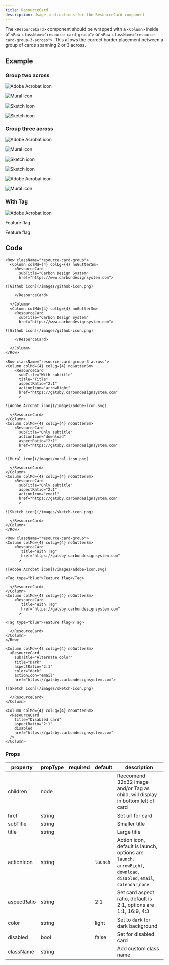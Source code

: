 ```yaml
---
title: ResourceCard
description: Usage instructions for the ResourceCard component
---
```



<PageDescription>

The `<ResourceCard>` component should be wrapped with a `<Column>` inside of
`<Row className="resource-card-group">` or
`<Row className="resource-card-group-3-across">`. This allows the correct border
placement between a group of cards spanning 2 or 3 across.

</PageDescription>

## Example

### Group two across

<Row className="resource-card-group">
<Column colMd={4} colLg={4} noGutterSm>
    <ResourceCard
      subTitle="With subtitle"
      title="Title"
      aspectRatio="2:1"
      actionIcon="arrowRight"
      href="https://gatsby.carbondesignsystem.com"
      >

![Adobe Acrobat icon](/images/adobe-icon.svg)

  </ResourceCard>
</Column>
<Column colMd={4} colLg={4} noGutterSm>
    <ResourceCard
      subTitle="Only subtitle"
      actionIcon="download"
      aspectRatio="2:1"
      href="https://gatsby.carbondesignsystem.com"
      >

![Mural icon](/images/mural-icon.png)

  </ResourceCard>
</Column>
<Column colMd={4} colLg={4} noGutterSm>
    <ResourceCard
      subTitle="Alternate color"
      title="Dark"
      aspectRatio="2:1"
      color="dark"
      actionIcon="email"
      href="https://gatsby.carbondesignsystem.com"
      >

![Sketch icon](/images/sketch-icon.png)

  </ResourceCard>
</Column>
<Column colMd={4} colLg={4} noGutterSm>
    <ResourceCard
      title="Disabled card"
      aspectRatio="2:1"
      disabled
      href="https://gatsby.carbondesignsystem.com"
      >

![Sketch icon](/images/sketch-icon.png)

  </ResourceCard>
</Column>
</Row>

### Group three across

<Row className="resource-card-group-3-across">
<Column colMd={4} colLg={4} noGutterSm>
    <ResourceCard
      subTitle="With subtitle"
      title="Title"
      aspectRatio="2:1"
      actionIcon="arrowRight"
      href="https://gatsby.carbondesignsystem.com"
      >

![Adobe Acrobat icon](/images/adobe-icon.svg)

  </ResourceCard>
</Column>
<Column colMd={4} colLg={4} noGutterSm>
    <ResourceCard
      subTitle="Only subtitle"
      actionIcon="download"
      aspectRatio="2:1"
      href="https://gatsby.carbondesignsystem.com"
      >

![Mural icon](/images/mural-icon.png)

  </ResourceCard>
</Column>
<Column colMd={4} colLg={4} noGutterSm>
    <ResourceCard
      subTitle="Only subtitle"
      aspectRatio="2:1"
      actionIcon="email"
      href="https://gatsby.carbondesignsystem.com"
      >

![Sketch icon](/images/sketch-icon.png)

  </ResourceCard>
</Column>
<Column colMd={4} colLg={4} noGutterSm>
    <ResourceCard
      title="Disabled card"
      aspectRatio="2:1"
      disabled
      href="https://gatsby.carbondesignsystem.com"
      >

![Sketch icon](/images/sketch-icon.png)

  </ResourceCard>
</Column>
<Column colMd={4} colLg={4} noGutterSm>
    <ResourceCard
      subTitle="With subtitle"
      title="Title"
      aspectRatio="2:1"
      actionIcon="arrowRight"
      href="https://gatsby.carbondesignsystem.com"
      >

![Adobe Acrobat icon](/images/adobe-icon.svg)

  </ResourceCard>
</Column>
<Column colMd={4} colLg={4} noGutterSm>
    <ResourceCard
      subTitle="Only subtitle"
      actionIcon="download"
      aspectRatio="2:1"
      href="https://gatsby.carbondesignsystem.com"
      >

![Mural icon](/images/mural-icon.png)

  </ResourceCard>
</Column>
</Row>

### With Tag

<Row className="resource-card-group">
<Column colMd={4} colLg={4} noGutterSm>
    <ResourceCard
       title="With Tag"
       href="https://gatsby.carbondesignsystem.com"
      >

![Adobe Acrobat icon](/images/adobe-icon.svg)

<Tag type="blue">Feature flag</Tag>

  </ResourceCard>
</Column>
<Column colMd={4} colLg={4} noGutterSm>
    <ResourceCard
       title="With Tag"
       href="https://gatsby.carbondesignsystem.com"
      >

<Tag type="blue">Feature flag</Tag>

  </ResourceCard>
</Column>
</Row>

## Code

<Title>Group two across</Title>

```mdx path=components/ResourceCard/ResourceCard.js src=https://github.com/carbon-design-system/gatsby-theme-carbon/tree/main/packages/gatsby-theme-carbon/src/components/ResourceCard
<Row className="resource-card-group">
  <Column colMd={4} colLg={4} noGutterSm>
    <ResourceCard
      subTitle="Carbon Design System"
      href="https://www.carbondesignsystem.com">

![Github icon](/images/github-icon.png)

    </ResourceCard>

  </Column>
  <Column colMd={4} colLg={4} noGutterSm>
    <ResourceCard
      subTitle="Carbon Design System"
      href="https://www.carbondesignsystem.com">

![Github icon](/images/github-icon.png)

    </ResourceCard>

  </Column>
</Row>
```

<Title>Group three across</Title>

```mdx path=components/ResourceCard/ResourceCard.js src=https://github.com/carbon-design-system/gatsby-theme-carbon/tree/main/packages/gatsby-theme-carbon/src/components/ResourceCard
<Row className="resource-card-group-3-across">
<Column colMd={4} colLg={4} noGutterSm>
    <ResourceCard
      subTitle="With subtitle"
      title="Title"
      aspectRatio="2:1"
      actionIcon="arrowRight"
      href="https://gatsby.carbondesignsystem.com"
      >

![Adobe Acrobat icon](/images/adobe-icon.svg)

  </ResourceCard>
</Column>
<Column colMd={4} colLg={4} noGutterSm>
    <ResourceCard
      subTitle="Only subtitle"
      actionIcon="download"
      aspectRatio="2:1"
      href="https://gatsby.carbondesignsystem.com"
      >

![Mural icon](/images/mural-icon.png)

  </ResourceCard>
</Column>
<Column colMd={4} colLg={4} noGutterSm>
    <ResourceCard
      subTitle="Only subtitle"
      aspectRatio="2:1"
      actionIcon="email"
      href="https://gatsby.carbondesignsystem.com"
      >

![Sketch icon](/images/sketch-icon.png)

  </ResourceCard>
</Column>
</Row>
```

<Title>With Tag</Title>

```mdx path=components/ResourceCard/ResourceCard.js src=https://github.com/carbon-design-system/gatsby-theme-carbon/tree/main/packages/gatsby-theme-carbon/src/components/ResourceCard
<Row className="resource-card-group">
<Column colMd={4} colLg={4} noGutterSm>
    <ResourceCard
       title="With Tag"
       href="https://gatsby.carbondesignsystem.com"
      >

![Adobe Acrobat icon](/images/adobe-icon.svg)

<Tag type="blue">Feature flag</Tag>

  </ResourceCard>
</Column>
<Column colMd={4} colLg={4} noGutterSm>
    <ResourceCard
       title="With Tag"
       href="https://gatsby.carbondesignsystem.com"
      >

<Tag type="blue">Feature flag</Tag>

  </ResourceCard>
</Column>
</Row>
```

<Title>Dark</Title>

```mdx path=components/ResourceCard/ResourceCard.js src=https://github.com/carbon-design-system/gatsby-theme-carbon/tree/main/packages/gatsby-theme-carbon/src/components/ResourceCard
<Column colMd={4} colLg={4} noGutterSm>
  <ResourceCard
    subTitle="Alternate color"
    title="Dark"
    aspectRatio="2:1"
    color="dark"
    actionIcon="email"
    href="https://gatsby.carbondesignsystem.com">

![Sketch icon](/images/sketch-icon.png)

  </ResourceCard>
</Column>
```

<Title>Disabled</Title>

```mdx path=components/ResourceCard/ResourceCard.js src=https://github.com/carbon-design-system/gatsby-theme-carbon/tree/main/packages/gatsby-theme-carbon/src/components/ResourceCard
<Column colMd={4} colLg={4} noGutterSm>
  <ResourceCard
    title="Disabled card"
    aspectRatio="2:1"
    disabled
    href="https://gatsby.carbondesignsystem.com"
  />
</Column>
```

### Props

| property    | propType | required | default  | description                                                                                                            |
| ----------- | -------- | -------- | -------- | ---------------------------------------------------------------------------------------------------------------------- |
| children    | node     |          |          | Reccomend 32x32 image and/or Tag as child, will display in bottom left of card                                         |
| href        | string   |          |          | Set url for card                                                                                                       |
| subTitle    | string   |          |          | Smaller title                                                                                                          |
| title       | string   |          |          | Large title                                                                                                            |
| actionIcon  | string   |          | `launch` | Action icon, default is launch, options are `launch`, `arrowRight`, `download`, `disabled`, `email`, `calendar`,`none` |
| aspectRatio | string   |          | 2:1      | Set card aspect ratio, default is 2:1, options are 1:1, 16:9, 4:3                                                      |
| color       | string   |          | light    | Set to `dark` for dark background                                                                                      |
| disabled    | bool     |          | false    | Set for disabled card                                                                                                  |
| className   | string   |          |          | Add custom class name                                                                                                  |
